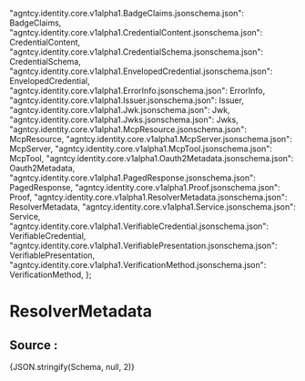 
  "agntcy.identity.core.v1alpha1.BadgeClaims.jsonschema.json": BadgeClaims,
  "agntcy.identity.core.v1alpha1.CredentialContent.jsonschema.json": CredentialContent,
  "agntcy.identity.core.v1alpha1.CredentialSchema.jsonschema.json": CredentialSchema,
  "agntcy.identity.core.v1alpha1.EnvelopedCredential.jsonschema.json": EnvelopedCredential,
  "agntcy.identity.core.v1alpha1.ErrorInfo.jsonschema.json": ErrorInfo,
  "agntcy.identity.core.v1alpha1.Issuer.jsonschema.json": Issuer,
  "agntcy.identity.core.v1alpha1.Jwk.jsonschema.json": Jwk,
  "agntcy.identity.core.v1alpha1.Jwks.jsonschema.json": Jwks,
  "agntcy.identity.core.v1alpha1.McpResource.jsonschema.json": McpResource,
  "agntcy.identity.core.v1alpha1.McpServer.jsonschema.json": McpServer,
  "agntcy.identity.core.v1alpha1.McpTool.jsonschema.json": McpTool,
  "agntcy.identity.core.v1alpha1.Oauth2Metadata.jsonschema.json": Oauth2Metadata,
  "agntcy.identity.core.v1alpha1.PagedResponse.jsonschema.json": PagedResponse,
  "agntcy.identity.core.v1alpha1.Proof.jsonschema.json": Proof,
  "agntcy.identity.core.v1alpha1.ResolverMetadata.jsonschema.json": ResolverMetadata,
  "agntcy.identity.core.v1alpha1.Service.jsonschema.json": Service,
  "agntcy.identity.core.v1alpha1.VerifiableCredential.jsonschema.json": VerifiableCredential,
  "agntcy.identity.core.v1alpha1.VerifiablePresentation.jsonschema.json": VerifiablePresentation,
  "agntcy.identity.core.v1alpha1.VerificationMethod.jsonschema.json": VerificationMethod,
};

# ResolverMetadata
<JSONSchemaViewer schema={Schema} resolverOptions={resolverOptions} />

## Source :
<CodeBlock language="json-schema">{JSON.stringify(Schema, null, 2)}</CodeBlock>
